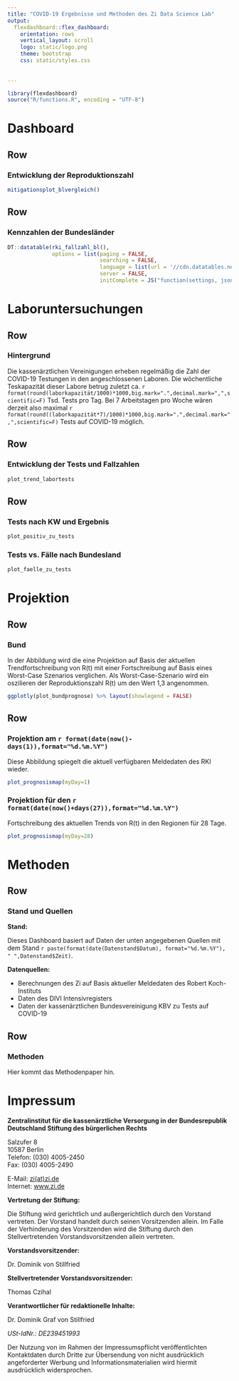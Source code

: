```yaml
---
title: "COVID-19 Ergebnisse und Methoden des Zi Data Science Lab"
output: 
  flexdashboard::flex_dashboard:
    orientation: rows
    vertical_layout: scroll 
    logo: static/logo.png
    theme: bootstrap
    css: static/styles.css
    
    
---
```


```r
library(flexdashboard)
source("R/functions.R", encoding = "UTF-8")
```

# Dashboard 

Row {data-height=400}
------------------------------------------------------------------------
### **Entwicklung der Reproduktionszahl**

```r
mitigationsplot_blvergleich() 

```

Row
-----------------------------------------------------------------------

### **Kennzahlen der Bundesländer**

```r
DT::datatable(rki_fallzahl_bl(),
              options = list(paging = FALSE,
                             searching = FALSE,
                             language = list(url = '//cdn.datatables.net/plug-ins/1.10.11/i18n/German.json'),
                             server = FALSE,
                             initComplete = JS("function(settings, json) {","$(this.api().table().header()).css({'background-color':'#0086C5','color': '#fff'});","}")))

```

# Laboruntersuchungen

Row
-----------------------------------------------------------------------

### **Hintergrund**

Die kassenärztlichen Vereinigungen erheben regelmäßig die Zahl der COVID-19 Testungen in den angeschlossenen Laboren. Die wöchentliche Teskapazität dieser Labore betrug zuletzt ca. `r format(round(laborkapazität/1000)*1000,big.mark=".",decimal.mark=",",scientific=F)` Tsd. Tests pro Tag. Bei 7 Arbeitstagen pro Woche wären derzeit also maximal `r format(round((laborkapazität*7)/1000)*1000,big.mark=".",decimal.mark=",",scientific=F)` Tests auf COVID-19 möglich.


Row 
-----------------------------------------------------------------------

### Entwicklung der Tests und Fallzahlen

```r
plot_trend_labortests

```

Row 
-----------------------------------------------------------------------

### Tests nach KW und Ergebnis

```r
plot_positiv_zu_tests
```



### Tests vs. Fälle nach Bundesland

```r
plot_faelle_zu_tests
```


# Projektion

Row {data-height=500}
-----------------------------------------------------------------------

### **Bund**

In der Abbildung wird die eine Projektion auf Basis der aktuellen Trendfortschreibung von R(t) mit einer Fortschreibung auf Basis eines Worst-Case Szenarios verglichen. Als Worst-Case-Szenario wird ein oszilieren der Reproduktionszahl R(t) um den Wert 1,3 angenommen.

```r
ggplotly(plot_bundprognose) %>% layout(showlegend = FALSE)
```


Row {data-height=800}
-----------------------------------------------------------------------

### **Projektion am `r format(date(now()-days(1)),format="%d.%m.%Y")`**

Diese Abbildung spiegelt die aktuell verfügbaren Meldedaten des RKI wieder. 

```r
plot_prognosismap(myDay=1)
```

### **Projektion für den `r format(date(now()+days(27)),format="%d.%m.%Y")`**

Fortschreibung des aktuellen Trends von R(t) in den Regionen für 28 Tage.

```r
plot_prognosismap(myDay=28)
```

# Methoden

Row 
-----------------------------------------------------------------------

### Stand und Quellen

**Stand:**

Dieses Dashboard basiert auf Daten der unten angegebenen Quellen mit dem Stand `r paste(format(date(Datenstand$Datum), format="%d.%m.%Y"), " ",Datenstand$Zeit)`.

**Datenquellen:**

- Berechnungen des Zi auf Basis aktueller Meldedaten des Robert Koch-Instituts
- Daten des DIVI Intensivregisters
- Daten der kassenärztlichen Bundesvereinigung KBV zu Tests auf COVID-19

Row 
-----------------------------------------------------------------------

### Methoden

Hier kommt das Methodenpaper hin.


# Impressum

**Zentralinstitut für die kassenärztliche Versorgung in der Bundesrepublik Deutschland Stiftung des bürgerlichen Rechts**

Salzufer 8  
10587 Berlin  
Telefon: (030) 4005-2450  
Fax: (030) 4005-2490

E-Mail: [zi(at)zi.de](mailto:zi(at)zi.de)  
Internet: [www.zi.de](http://www.zi.de)

**Vertretung der Stiftung:**

Die Stiftung wird gerichtlich und außergerichtlich durch den Vorstand vertreten. Der Vorstand handelt durch seinen Vorsitzenden allein. Im Falle der Verhinderung des Vorsitzenden wird die Stiftung durch den Stellvertretenden Vorstandsvorsitzenden allein vertreten.

**Vorstandsvorsitzender:**

Dr. Dominik von Stillfried  

**Stellvertretender Vorstandsvorsitzender:**

Thomas Czihal

**Verantwortlicher für redaktionelle Inhalte:**

Dr. Dominik Graf von Stillfried

*USt-IdNr.: DE239451993*
  
Der Nutzung von im Rahmen der Impressumspflicht veröffentlichten Kontaktdaten durch Dritte zur Übersendung von nicht ausdrücklich angeforderter Werbung und Informationsmaterialien wird hiermit ausdrücklich widersprochen.

